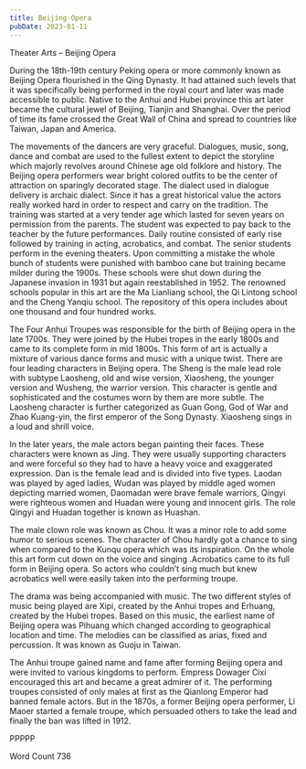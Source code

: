 ```yaml
---
title: Beijing-Opera
pubDate: 2023-01-11
---
```


Theater Arts – Beijing Opera

During the 18th-19th century Peking opera or more commonly known as Beijing Opera flourished in the Qing Dynasty. It had attained such levels that it was specifically being performed in the royal court and later was made accessible to public. Native to the Anhui and Hubei province this art later became the cultural jewel of Beijing, Tianjin and Shanghai. Over the period of time its fame crossed the Great Wall of China and spread to countries like Taiwan, Japan and America. 

The movements of the dancers are very graceful. Dialogues, music, song, dance and combat are used to the fullest extent to depict the storyline which majorly revolves around Chinese age old folklore and history. The Beijing opera performers wear bright colored outfits to be the center of attraction on sparingly decorated stage. The dialect used in dialogue delivery is archaic dialect. Since it has a great historical value the actors really worked hard in order to respect and carry on the tradition. The training was started at a very tender age which lasted for seven years on permission from the parents. The student was expected to pay back to the teacher by the future performances. Daily routine consisted of early rise followed by training in acting, acrobatics, and combat. The senior students perform in the evening theaters. Upon committing a mistake the whole bunch of students were punished with bamboo cane but training became milder during the 1900s. These schools were shut down during the Japanese invasion in 1931 but again reestablished in 1952. The renowned schools popular in this art are the Ma Lianliang school, the Qi Lintong school and the Cheng Yanqiu school.  The repository of this opera includes about one thousand and four hundred works.

The Four Anhui Troupes was responsible for the birth of Beijing opera in the late 1700s. They were joined by the Hubei tropes in the early 1800s and came to its complete form in mid 1800s. This form of art is actually a mixture of various dance forms and music with a unique twist. There are four leading characters in Beijing opera. The Sheng is the male lead role with subtype Laosheng, old and wise version, Xiaosheng, the younger version and Wusheng, the warrior version. This character is gentle and sophisticated and the costumes worn by them are more subtle. The Laosheng character is further categorized as Guan Gong, God of War and Zhao Kuang-yin, the first emperor of the Song Dynasty. Xiaosheng sings in a loud and shrill voice. 

In the later years, the male actors began painting their faces. These characters were known as Jing. They were usually supporting characters and were forceful so they had to have a heavy voice and exaggerated expression. Dan is the female lead and is divided into five types.  Laodan was played by aged ladies, Wudan was played by middle aged women depicting married women, Daomadan were brave female warriors, Qingyi were righteous women and Huadan were young and innocent girls. The role Qingyi and Huadan together is known as Huashan.  

The male clown role was known as Chou. It was a minor role to add some humor to serious scenes. The character of Chou hardly got a chance to sing when compared to the Kunqu opera which was its inspiration. On the whole this art form cut down on the voice and singing .Acrobatics came to its full form in Beijing opera. So actors who couldn’t sing much but knew acrobatics well were easily taken into the performing troupe.

The drama was being accompanied with music. The two different styles of music being played are Xipi, created by the Anhui tropes and Erhuang, created by the Hubei tropes. Based on this music, the earliest name of Beijing opera was Pihuang which changed according to geographical location and time. The melodies can be classified as arias, fixed and percussion. It was known as Guoju in Taiwan.

The Anhui troupe gained name and fame after forming Beijing opera and were invited to various kingdoms to perform. Empress Dowager Cixi encouraged this art and became a great admirer of it. The performing troupes consisted of only males at first as the Qianlong Emperor had banned female actors. But in the 1870s, a former Beijing opera performer, Li Maoer started a female troupe, which persuaded others to take the lead and finally the ban was lifted in 1912.

PPPPP

Word Count 736